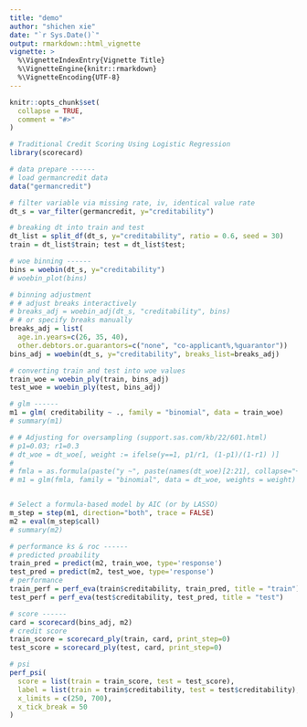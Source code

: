 ```yaml
---
title: "demo"
author: "shichen xie"
date: "`r Sys.Date()`"
output: rmarkdown::html_vignette
vignette: >
  %\VignetteIndexEntry{Vignette Title}
  %\VignetteEngine{knitr::rmarkdown}
  %\VignetteEncoding{UTF-8}
---
```


```r
knitr::opts_chunk$set(
  collapse = TRUE,
  comment = "#>"
)
```

```r
# Traditional Credit Scoring Using Logistic Regression
library(scorecard)

# data prepare ------
# load germancredit data
data("germancredit")

# filter variable via missing rate, iv, identical value rate
dt_s = var_filter(germancredit, y="creditability")

# breaking dt into train and test
dt_list = split_df(dt_s, y="creditability", ratio = 0.6, seed = 30)
train = dt_list$train; test = dt_list$test;

# woe binning ------
bins = woebin(dt_s, y="creditability")
# woebin_plot(bins)

# binning adjustment
# # adjust breaks interactively
# breaks_adj = woebin_adj(dt_s, "creditability", bins) 
# # or specify breaks manually
breaks_adj = list(
  age.in.years=c(26, 35, 40),
  other.debtors.or.guarantors=c("none", "co-applicant%,%guarantor"))
bins_adj = woebin(dt_s, y="creditability", breaks_list=breaks_adj)

# converting train and test into woe values
train_woe = woebin_ply(train, bins_adj)
test_woe = woebin_ply(test, bins_adj)

# glm ------
m1 = glm( creditability ~ ., family = "binomial", data = train_woe)
# summary(m1)

# # Adjusting for oversampling (support.sas.com/kb/22/601.html)
# p1=0.03; r1=0.3
# dt_woe = dt_woe[, weight := ifelse(y==1, p1/r1, (1-p1)/(1-r1) )]
# 
# fmla = as.formula(paste("y ~", paste(names(dt_woe)[2:21], collapse="+")))
# m1 = glm(fmla, family = "binomial", data = dt_woe, weights = weight)


# Select a formula-based model by AIC (or by LASSO)
m_step = step(m1, direction="both", trace = FALSE)
m2 = eval(m_step$call)
# summary(m2)

# performance ks & roc ------
# predicted proability
train_pred = predict(m2, train_woe, type='response')
test_pred = predict(m2, test_woe, type='response')
# performance
train_perf = perf_eva(train$creditability, train_pred, title = "train")
test_perf = perf_eva(test$creditability, test_pred, title = "test")

# score ------
card = scorecard(bins_adj, m2)
# credit score
train_score = scorecard_ply(train, card, print_step=0)
test_score = scorecard_ply(test, card, print_step=0)

# psi
perf_psi(
  score = list(train = train_score, test = test_score),
  label = list(train = train$creditability, test = test$creditability),
  x_limits = c(250, 700),
  x_tick_break = 50
)
```

